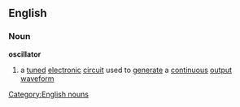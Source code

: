 ==English==
===Noun===
{{wikipedia}}
'''oscillator'''
#a [[tuned]] [[electronic]] [[circuit]] used to [[generate]] a [[continuous]] [[output]] [[waveform]]
[[Category:English nouns]]